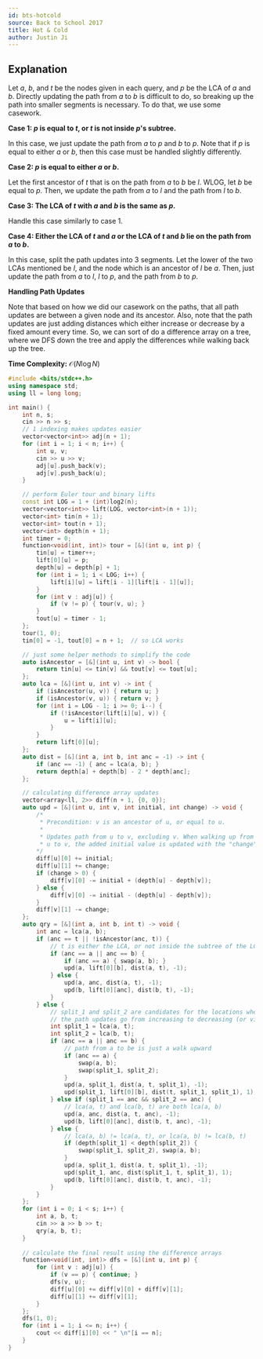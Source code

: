 ```yaml
---
id: bts-hotcold
source: Back to School 2017
title: Hot & Cold
author: Justin Ji
---
```


## Explanation

Let $a$, $b$, and $t$ be the nodes given in each query, and $p$ be
the LCA of $a$ and $b$. Directly updating the path from $a$
to $b$ is difficult to do, so breaking up the path into smaller segments
is necessary. To do that, we use some casework.

**Case 1: $p$ is equal to $t$, or $t$ is not inside $p$'s subtree.**

In this case, we just update the path from $a$ to $p$ and
$b$ to $p$. Note that if $p$ is equal to either $a$ or $b$,
then this case must be handled slightly differently.

**Case 2: $p$ is equal to either $a$ or $b$.**

Let the first ancestor of $t$ that is on the path from $a$ to $b$
be $l$. WLOG, let $b$ be equal to $p$. Then, we update the path from
$a$ to $l$ and the path from $l$ to $b$.

**Case 3: The LCA of $t$ with $a$ and $b$ is the same as $p$.**

Handle this case similarly to case 1.

**Case 4: Either the LCA of $t$ and $a$ or the LCA of $t$ and $b$ lie on the path from $a$ to $b$.**

In this case, split the path updates into 3 segments. Let the lower of the two LCAs mentioned
be $l$, and the node which is an ancestor of $l$ be $a$. Then, just update the path from
$a$ to $l$, $l$ to $p$, and the path from $b$ to $p$.

**Handling Path Updates**

Note that based on how we did our casework on the paths, that all path updates are between a given
node and its ancestor. Also, note that the path updates are just adding distances which either increase
or decrease by a fixed amount every time. So, we can sort of do a difference array on a tree, where we DFS
down the tree and apply the differences while walking back up the tree.

**Time Complexity:** $\mathcal{O}(N\log{N})$

<LanguageSection>

<CPPSection>

```cpp
#include <bits/stdc++.h>
using namespace std;
using ll = long long;

int main() {
	int n, s;
	cin >> n >> s;
	// 1 indexing makes updates easier
	vector<vector<int>> adj(n + 1);
	for (int i = 1; i < n; i++) {
		int u, v;
		cin >> u >> v;
		adj[u].push_back(v);
		adj[v].push_back(u);
	}

	// perform Euler tour and binary lifts
	const int LOG = 1 + (int)log2(n);
	vector<vector<int>> lift(LOG, vector<int>(n + 1));
	vector<int> tin(n + 1);
	vector<int> tout(n + 1);
	vector<int> depth(n + 1);
	int timer = 0;
	function<void(int, int)> tour = [&](int u, int p) {
		tin[u] = timer++;
		lift[0][u] = p;
		depth[u] = depth[p] + 1;
		for (int i = 1; i < LOG; i++) {
			lift[i][u] = lift[i - 1][lift[i - 1][u]];
		}
		for (int v : adj[u]) {
			if (v != p) { tour(v, u); }
		}
		tout[u] = timer - 1;
	};
	tour(1, 0);
	tin[0] = -1, tout[0] = n + 1;  // so LCA works

    // just some helper methods to simplify the code
    auto isAncestor = [&](int u, int v) -> bool {
        return tin[u] <= tin[v] && tout[v] <= tout[u];
    };
    auto lca = [&](int u, int v) -> int {
        if (isAncestor(u, v)) { return u; }
        if (isAncestor(v, u)) { return v; }
        for (int i = LOG - 1; i >= 0; i--) {
            if (!isAncestor(lift[i][u], v)) {
                u = lift[i][u];
            }
        }
        return lift[0][u];
    };
    auto dist = [&](int a, int b, int anc = -1) -> int {
        if (anc == -1) { anc = lca(a, b); }
        return depth[a] + depth[b] - 2 * depth[anc];
    };

    // calculating difference array updates
    vector<array<ll, 2>> diff(n + 1, {0, 0});
    auto upd = [&](int u, int v, int initial, int change) -> void {
        /*
         * Precondition: v is an ancestor of u, or equal to u.
         *
         * Updates path from u to v, excluding v. When walking up from
         * u to v, the added initial value is updated with the "change".
        */
        diff[u][0] += initial;
        diff[u][1] += change;
        if (change > 0) {
            diff[v][0] -= initial + (depth[u] - depth[v]);
        } else {
            diff[v][0] -= initial - (depth[u] - depth[v]);
        }
        diff[v][1] -= change;
    };
    auto qry = [&](int a, int b, int t) -> void {
        int anc = lca(a, b);
        if (anc == t || !isAncestor(anc, t)) {
            // t is either the LCA, or not inside the subtree of the LCA
            if (anc == a || anc == b) {
                if (anc == a) { swap(a, b); }
                upd(a, lift[0][b], dist(a, t), -1);
            } else {
                upd(a, anc, dist(a, t), -1);
                upd(b, lift[0][anc], dist(b, t), -1);
            }
        } else {
            // split_1 and split_2 are candidates for the locations where
            // the path updates go from increasing to decreasing (or vice versa)
            int split_1 = lca(a, t);
            int split_2 = lca(b, t);
            if (anc == a || anc == b) {
                // path from a to be is just a walk upward
                if (anc == a) {
                    swap(a, b);
                    swap(split_1, split_2);
                }
                upd(a, split_1, dist(a, t, split_1), -1);
                upd(split_1, lift[0][b], dist(t, split_1, split_1), 1);
            } else if (split_1 == anc && split_2 == anc) {
                // lca(a, t) and lca(b, t) are both lca(a, b)
                upd(a, anc, dist(a, t, anc), -1);
                upd(b, lift[0][anc], dist(b, t, anc), -1);
            } else {
                // lca(a, b) != lca(a, t), or lca(a, b) != lca(b, t)
                if (depth[split_1] < depth[split_2]) {
                    swap(split_1, split_2), swap(a, b);
                }
                upd(a, split_1, dist(a, t, split_1), -1);
                upd(split_1, anc, dist(split_1, t, split_1), 1);
                upd(b, lift[0][anc], dist(b, t, anc), -1);
            }
        }
    };
    for (int i = 0; i < s; i++) {
        int a, b, t;
        cin >> a >> b >> t;
        qry(a, b, t);
    }
    
    // calculate the final result using the difference arrays
    function<void(int, int)> dfs = [&](int u, int p) {
        for (int v : adj[u]) {
            if (v == p) { continue; }
            dfs(v, u);
            diff[u][0] += diff[v][0] + diff[v][1];
            diff[u][1] += diff[v][1];
        }
    };
    dfs(1, 0);
    for (int i = 1; i <= n; i++) {
        cout << diff[i][0] << " \n"[i == n];
    }
}
```

</CPPSection>

</LanguageSection>
